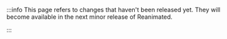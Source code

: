 :::info
This page refers to changes that haven't been released yet. They will become available in the next minor release of Reanimated.

:::
